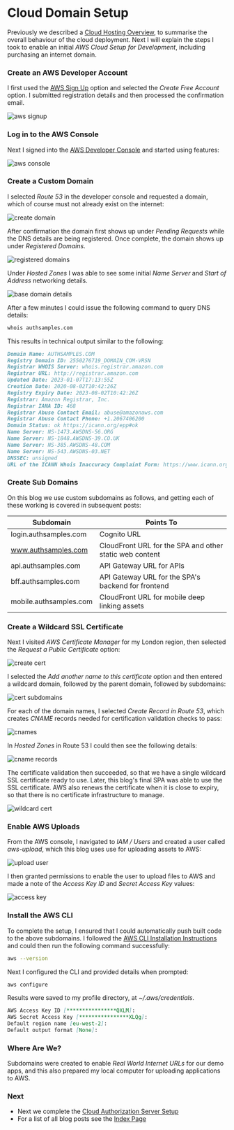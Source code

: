 # Cloud Domain Setup

Previously we described a <a href='cloud-hosting.mdx'>Cloud Hosting Overview</a>, to summarise the overall behaviour of the cloud deployment. Next I will explain the steps I took to enable an initial *AWS Cloud Setup for Development*, including purchasing an internet domain.

### Create an AWS Developer Account

I first used the [AWS Sign Up](https://aws.amazon.com/free) option and selected the *Create Free Account* option. I submitted registration details and then processed the confirmation email.

![aws signup](../images/590/aws-signup.jpg)

### Log in to the AWS Console

Next I signed into the [AWS Developer Console](https://aws.amazon.com/console/) and started using features:

![aws console](../images/590/aws-console.jpg)

### Create a Custom Domain

I selected *Route 53* in the developer console and requested a domain, which of course must not already exist on the internet:

![create domain](../images/590/create-domain.jpg)

After confirmation the domain first shows up under *Pending Requests* while the DNS details are being registered. Once complete, the domain shows up under *Registered Domains*.

![registered domains](../images/590/registered-domains.jpg)

Under *Hosted Zones* I was able to see some initial *Name Server* and *Start of Address* networking details.

![base domain details](../images/590/base-domain-details.jpg)

After a few minutes I could issue the following command to query DNS details:

```bash
whois authsamples.com
```

This results in technical output similar to the following:

```markdown
Domain Name: AUTHSAMPLES.COM
Registry Domain ID: 2550276719_DOMAIN_COM-VRSN
Registrar WHOIS Server: whois.registrar.amazon.com
Registrar URL: http://registrar.amazon.com
Updated Date: 2023-01-07T17:13:55Z
Creation Date: 2020-08-02T10:42:26Z
Registry Expiry Date: 2023-08-02T10:42:26Z
Registrar: Amazon Registrar, Inc.
Registrar IANA ID: 468
Registrar Abuse Contact Email: abuse@amazonaws.com
Registrar Abuse Contact Phone: +1.2067406200
Domain Status: ok https://icann.org/epp#ok
Name Server: NS-1473.AWSDNS-56.ORG
Name Server: NS-1848.AWSDNS-39.CO.UK
Name Server: NS-385.AWSDNS-48.COM
Name Server: NS-543.AWSDNS-03.NET
DNSSEC: unsigned
URL of the ICANN Whois Inaccuracy Complaint Form: https://www.icann.org/wicf/
```

### Create Sub Domains

On this blog we use custom subdomains as follows, and getting each of these working is covered in subsequent posts:

| Subdomain | Points To |
| --------- | --------- |
| login.authsamples.com | Cognito URL |
| www.authsamples.com | CloudFront URL for the SPA and other static web content |
| api.authsamples.com | API Gateway URL for APIs |
| bff.authsamples.com | API Gateway URL for the SPA's backend for frontend |
| mobile.authsamples.com | CloudFront URL for mobile deep linking assets |

### Create a Wildcard SSL Certificate

Next I visited *AWS Certificate Manager* for my London region, then selected the *Request a Public Certificate* option:

![create cert](../images/590/create-cert.jpg)

I selected the *Add another name to this certificate* option and then entered a wildcard domain, followed by the parent domain, followed by subdomains:

![cert subdomains](../images/590/cert-subdomains.jpg)

For each of the domain names, I selected *Create Record in Route 53*, which creates *CNAME* records needed for certification validation checks to pass:

![cnames](../images/590/cnames.jpg)

In *Hosted Zones* in Route 53 I could then see the following details:

![cname records](../images/590/cname-records.jpg)

The certificate validation then succeeded, so that we have a single wildcard SSL certificate ready to use. Later, this blog's final SPA was able to use the SSL certificate. AWS also renews the certificate when it is close to expiry, so that there is no certificate infrastructure to manage.

![wildcard cert](../images/590/wildcard-cert.jpg)

### Enable AWS Uploads

From the AWS console, I navigated to *IAM / Users* and created a user called *aws-upload*, which this blog uses use for uploading assets to AWS:

![upload user](../images/590/upload-user.jpg)

I then granted permissions to enable the user to upload files to AWS and made a note of the *Access Key ID* and *Secret Access Key* values:

![access key](../images/590/access-key.jpg)

### Install the AWS CLI

To complete the setup, I ensured that I could automatically push built code to the above subdomains. I followed the [AWS CLI Installation Instructions](https://docs.aws.amazon.com/cli/latest/userguide/getting-started-install.html) and could then run the following command successfully:

```bash
aws --version
```

Next I configured the CLI and provided details when prompted:

```bash
aws configure
```

Results were saved to my profile directory, at *~/.aws/credentials*.

```markdown
AWS Access Key ID [****************QXLM]: 
AWS Secret Access Key [****************XLQg]: 
Default region name [eu-west-2]: 
Default output format [None]:
```

### Where Are We?

Subdomains were created to enable *Real World Internet URLs* for our demo apps, and this also prepared my local computer for uploading applications to AWS.

### Next

- Next we complete the <a href='managed-authorization-server-setup.mdx'>Cloud Authorization Server Setup</a>
- For a list of all blog posts see the <a href='index.mdx'>Index Page</a>


